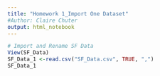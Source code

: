 ```yaml
---
title: "Homework 1_Import One Dataset"
#Author: Claire Chuter
output: html_notebook
---
```


```r
# Import and Rename SF Data
View(SF_Data)
SF_Data_1 <-read.csv("SF_Data.csv", TRUE, ",")
SF_Data_1
```
